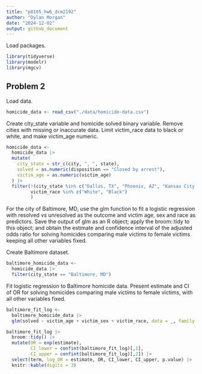 ```yaml
---
title: "p8105_hw6_dcm2192"
author: "Dylan Morgan"
date: "2024-12-02"
output: github_document
---
```


Load packages.
```r
library(tidyverse)
library(modelr)
library(mgcv)
```

## Problem 2

Load data. 
```r
homicide_data <- read_csv("./data/homicide-data.csv")
```

Create city_state variable and homicide solved binary variable. 
Remove cities with missing or inaccurate data. 
Limit victim_race data to black or white, and make victim_age numeric.
```r
homicide_data <-
  homicide_data |>
  mutate(
    city_state = str_c(city, ", ", state), 
    solved = as.numeric(disposition == "Closed by arrest"), 
    victim_age = as.numeric(victim_age)
  ) |> 
  filter(!(city_state %in% c("Dallas, TX", "Phoenix, AZ", "Kansas City, MO", "Tulsa, AL")), 
         victim_race %in% c("White", "Black")
         )
```

For the city of Baltimore, MD, use the glm function to fit a logistic regression with resolved vs unresolved as the outcome and victim age, sex and race as predictors. Save the output of glm as an R object; apply the broom::tidy to this object; and obtain the estimate and confidence interval of the adjusted odds ratio for solving homicides comparing male victims to female victims keeping all other variables fixed.

Create Baltimore dataset.
```r
baltimore_homicide_data <- 
  homicide_data |> 
  filter(city_state == "Baltimore, MD")
```

Fit logistic regression to Baltimore homicide data. 
Present estimate and CI of OR for solving homicides comparing male victims to female victims, with all other variables fixed. 
```r
baltimore_fit_log <- 
  baltimore_homicide_data |> 
  glm(solved ~ victim_age + victim_sex + victim_race, data = _, family = binomial())

baltimore_fit_log |>
  broom::tidy() |>
  mutate(OR = exp(estimate), 
         CI_lower = confint(baltimore_fit_log)[,1], 
         CI_upper = confint(baltimore_fit_log)[,2]) |>
  select(term, log_OR = estimate, OR, CI_lower, CI_upper, p.value) |>
  knitr::kable(digits = 3)
```







